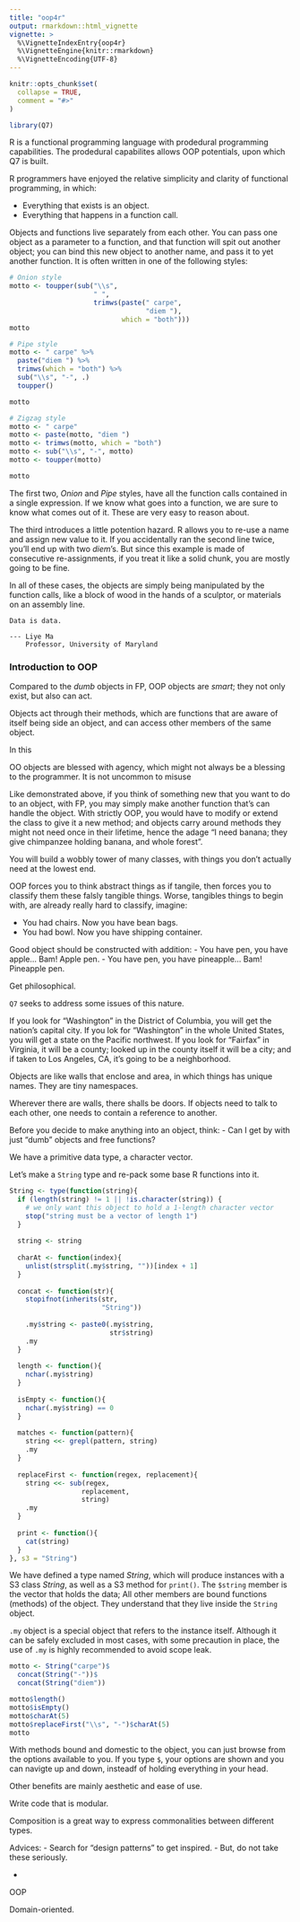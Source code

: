 ```yaml
---
title: "oop4r"
output: rmarkdown::html_vignette
vignette: >
  %\VignetteIndexEntry{oop4r}
  %\VignetteEngine{knitr::rmarkdown}
  %\VignetteEncoding{UTF-8}
---
```


```r
knitr::opts_chunk$set(
  collapse = TRUE,
  comment = "#>"
)
```

```r
library(Q7)
```

R is a functional programming language with prodedural programming capabilities. The prodedural capabilites allows OOP potentials, upon which Q7 is built.

R programmers have enjoyed the relative simplicity and clarity of functional programming, in which:

 - Everything that exists is an object. 
 - Everything that happens in a function call.

Objects and functions live separately from each other. You can pass one object as a parameter to a function, and that function will spit out another object; you can bind this new object to another name, and pass it to yet another function. It is often written in one of the following styles: 

```r
# Onion style
motto <- toupper(sub("\\s", 
                     " ", 
                     trimws(paste(" carpe", 
                                  "diem "),
                            which = "both")))
motto
```


```r
# Pipe style
motto <- " carpe" %>% 
  paste("diem ") %>% 
  trimws(which = "both") %>% 
  sub("\\s", "-", .)
  toupper()

motto
```


```r
# Zigzag style
motto <- " carpe"
motto <- paste(motto, "diem ")
motto <- trimws(motto, which = "both")
motto <- sub("\\s", "-", motto)
motto <- toupper(motto)

motto
```


The first two, _Onion_ and _Pipe_ styles, have all the function calls contained in a single expression. If we know what goes into a function, we are sure to know what comes out of it. These are very easy to reason about. 

The third introduces a little potention hazard. R allows you to re-use a name and assign new value to it. If you accidentally ran the second line twice, you'll end up with two _diem_'s. But since this example is made of consecutive re-assignments, if you treat it like a solid chunk, you are mostly going to be fine.

In all of these cases, the objects are simply being manipulated by the function calls, like a block of wood in the hands of a sculptor, or materials on an assembly line. 

```
Data is data.

--- Liye Ma
    Professor, University of Maryland
``` 

### Introduction to OOP 

Compared to the _dumb_ objects in FP, OOP objects are _smart_; they not only exist, but also can act. 

Objects act through their methods, which are functions that are aware of itself being side an object, and can access other members of the same object. 

In this 

OO objects are blessed with agency, which might not always be a blessing to the programmer. It is not uncommon to misuse

Like demonstrated above, if you think of something new that you want to do to an object, with FP, you may simply make another function that's can handle the object. With strictly OOP, you would have to modify or extend the class to give it a new method; and objects carry around methods they might not need once in their lifetime, hence the adage "I need banana; they give chimpanzee holding banana, and whole forest". 

You will build a wobbly tower of many classes, with things you don't actually need at the lowest end. 

OOP forces you to think abstract things as if tangile, then forces you to classify them these falsly tangible things. Worse, tangibles things to begin with, are already really hard to classify, imagine: 

 - You had chairs. Now you have bean bags. 
 - You had bowl. Now you have shipping container.
 
Good object should be constructed with addition: 
 - You have pen, you have apple... Bam! Apple pen. 
 - You have pen, you have pineapple... Bam! Pineapple pen.

Get philosophical.

`Q7` seeks to address some issues of this nature.

 
If you look for "Washington" in the District of Columbia, you will get the nation's capital city. If you lok for "Washington" in the whole United States, you will get a state on the Pacific northwest. 
If you look for "Fairfax" in Virginia, it will be a county; looked up in the county itself it will be a city; and if taken to Los Angeles, CA, it's going to be a neighborhood. 

Objects are like walls that enclose and area, in which things has unique names. They are tiny namespaces. 

Wherever there are walls, there shalls be doors. If objects need to talk to each other, one needs to contain a reference to another. 

Before you decide to make anything into an object, think: 
 - Can I get by with just "dumb" objects and free functions?



We have a primitive data type, a character vector.

Let's make a `String` type and re-pack some base R functions into it.

```r
String <- type(function(string){
  if (length(string) != 1 || !is.character(string)) { 
    # we only want this object to hold a 1-length character vector
    stop("string must be a vector of length 1")
  }
  
  string <- string
  
  charAt <- function(index){
    unlist(strsplit(.my$string, ""))[index + 1]
  }
  
  concat <- function(str){
    stopifnot(inherits(str, 
                       "String"))
    
    .my$string <- paste0(.my$string, 
                         str$string)
    .my
  }
  
  length <- function(){
    nchar(.my$string)
  }
  
  isEmpty <- function(){
    nchar(.my$string) == 0
  }
  
  matches <- function(pattern){
    string <<- grepl(pattern, string)
    .my
  }
  
  replaceFirst <- function(regex, replacement){
    string <<- sub(regex, 
                  replacement, 
                  string)
    .my
  }
  
  print <- function(){
    cat(string)
  }
}, s3 = "String")

```

We have defined a type named _String_, which will produce instances with a S3 class _String_, as well as a S3 method for `print()`. The `$string` member is the vector that holds the data; All other members are bound functions (methods) of the object. They understand that they live inside the `String` object.


`.my` object is a special object that refers to the instance itself. Although it can be safely excluded in most cases, with some precaution in place, the use of `.my` is highly recommended to avoid scope leak.

```r
motto <- String("carpe")$
  concat(String("-"))$
  concat(String("diem"))

motto$length()
motto$isEmpty()
motto$charAt(5)
motto$replaceFirst("\\s", "-")$charAt(5)
motto
```


With methods bound and domestic to the object, you can just browse from the options available to you. If you type `$`, your options are shown and you can navigte up and down, insteadf of holding everything in your head. 

Other benefits are mainly aesthetic and ease of use. 






Write code that is modular. 

Composition is a great way to express commonalities between different types. 

Advices: 
 - Search for "design patterns" to get inspired. 
 - But, do not take these seriously.

 - 
 
OOP



Domain-oriented. 
